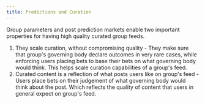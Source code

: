 ```yaml
---
title: Predictions and Curation
---
```


Group parameters and post prediction markets enable two
important properties for having high quality curated group feeds.

1. They scale curation, without compromising quality -
   They make sure that group's governing body declare outcomes in
   very rare cases, while enforcing users placing bets to base
   their bets on what governing body would think. This helps
   scale curation capabilities of a group's feed.
2. Curated content is a reflection of what posts users like on group's feed -
   Users place bets on their judgement of what governing body
   would think about the post. Which reflects the quality of
   content that users in general expect on group's feed.
